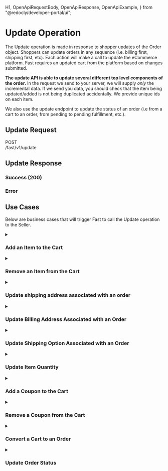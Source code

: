   H1,
  OpenApiRequestBody,
  OpenApiResponse,
  OpenApiExample,
} from "@redocly/developer-portal/ui";

# Update Operation

The Update operation is made in response to shopper updates of the Order object. Shoppers can update orders in any sequence (i.e. billing first, shipping first, etc). Each action will make a call to update the eCommerce platform. Fast requires an updated cart from the platform based on changes submitted.

**The update API is able to update several different top level components of the order.** In the request we send to your server, we will supply _only_ the incremental data. If we send you data, you should check that the item being updated/added is not being duplicated accidentally. We provide unique ids on each item.

We also use the update endpoint to update the status of an order (i.e from a cart to an order, from pending to pending fulfillment, etc.).

## Update Request

<span>
  <p
    style={{
      fontFamily: "Courier,monospace",
      display: "flex",
      alignItems: "center",
    }}
  >
    <div
      style={{
        backgroundColor: "cadetblue",
        color: "white",
        padding: "3px 5px",
      }}
    >
      POST
    </div>
    /fast/v1/update
  </p>
</span>

<OpenApiRequestBody
  definitionId="merchant"
  pointer="#/components/requestBodies/UpdateRequest"
/>

## Update Response

### Success (200)

<OpenApiResponse
  definitionId="merchant"
  pointer="#/components/responses/UpdateResponse"
/>

### Error

<OpenApiResponse
  definitionId="merchant"
  pointer="#/components/responses/DefaultResponse"
/>

## Use Cases

Below are business cases that will trigger Fast to call the Update operation to the Seller.

<details><summary><h3>Add an Item to the Cart</h3></summary>
<p>

### Add an Item to the Cart

If shoppers “Return to Store” to add an item to the cart in their Fast Checkout session, the entire Order object will need to be updated. This needs to check if inventory is available. The response should include changes to eligible shipping methods, coupons, etc. based on the new cart contents.

**Request**

<OpenApiExample
  definitionId="merchant"
  pointer="#/components/examples/UpdateRequest_Order_Cart_Add_Item"
/>

**Response**

<OpenApiExample
  definitionId="merchant"
  pointer="#/components/examples/UpdateResponse_Order_Cart_Add_Item"
/>

</p>
</details>

<details><summary><h3>Remove an Item from the Cart</h3></summary>
<p>

### Remove an Item from the Cart

If a shopper removes a line item from the cart within the Fast Checkout modal or decreases the quantity to 0, the entire Order object will need to be updated. The response should include changes to eligible shipping methods, coupons, etc. based on new cart contents. To remove a cart item, the update request is sent with the item id and a quantity of zero (the quantity attribute can be omitted entirely, as it's default value is zero).

**Request**

<OpenApiExample
  definitionId="merchant"
  pointer="#/components/examples/UpdateRequest_Order_Cart_Remove_Item"
/>

**Response**

<OpenApiExample
  definitionId="merchant"
  pointer="#/components/examples/UpdateResponse_Order_Cart_Remove_Item"
/>

</p>
</details>

<details><summary><h3>Update shipping address associated with an order</h3></summary>
<p>

### Update a Shipping Address Associated with an Order

If a shopper updates their shipping address on the Fast order modal, the Order object is updated.

**Request**

<OpenApiExample
  definitionId="merchant"
  pointer="#/components/examples/UpdateRequest_Order_Change_Shipping_Address"
/>

**Response**

<OpenApiExample
  definitionId="merchant"
  pointer="#/components/examples/UpdateResponse_Change_Shipping_Address"
/>
</p>
</details>

<details><summary><h3>Update Billing Address Associated with an Order</h3></summary>
<p>

### Update Billing Address Associated with an Order

If a shopper updates the billing address associated with a cart, the Order object will need to be updated.

**Request**

<OpenApiExample
  definitionId="merchant"
  pointer="#/components/examples/UpdateRequest_Change_Billing_Address"
/>

**Response**

<OpenApiExample
  definitionId="merchant"
  pointer="#/components/examples/UpdateResponse_Order_Change_Billing_Address"
/>

</p>
</details>

<details><summary><h3>Update Shipping Option Associated with an Order</h3></summary>
<p>

### Update Shipping Option Associated with an Order

If a shopper updates the shipping option (i.e. ground, next day, etc), the Order object will need to be updated.

**Request**

<OpenApiExample
  definitionId="merchant"
  pointer="#/components/examples/UpdateRequest_Order_Change_Shipping_Option"
/>

**Response**

<OpenApiExample
  definitionId="merchant"
  pointer="#/components/examples/UpdateResponse_Order_Change_Shipping_Option"
/>
</p>
</details>

<details><summary><h3>Update Item Quantity</h3></summary>
<p>

### Update Item Quantity

If shoppers “Return to Store” to change the quantity of items (add/remove) in their Fast checkout session, the entire Order object will need to be updated. This needs to check if inventory is available. The response should include changes to eligible shipping methods, coupons, etc. based on the new cart contents.

**Request**

<OpenApiExample
  definitionId="merchant"
  pointer="#/components/examples/UpdateRequest_Order_Change_Item_Quantity"
/>

**Response**

<OpenApiExample
  definitionId="merchant"
  pointer="#/components/examples/UpdateResponse_Order_Change_Item_Quantity"
/>

</p>
</details>

<details><summary><h3>Add a Coupon to the Cart</h3></summary>
<p>

### Add a Coupon to the Cart

If a shopper adds a coupon to the cart, the Order object will need to be returned in full including the coupon attribute.

**Request**

<OpenApiExample
  definitionId="merchant"
  pointer="#/components/examples/UpdateRequest_Order_Cart_Add_Coupon"
/>

**Response**

<OpenApiExample
  definitionId="merchant"
  pointer="#/components/examples/UpdateResponse_Order_Cart_Add_Coupon"
/>

</p>
</details>

<details><summary><h3>Remove a Coupon from the Cart</h3></summary>
<p>

### Remove a Coupon from the Cart

If a shopper removes a coupon, the coupon will need to be removed from the coupon attribute in the Order object, and the accurate total reflected.

**Request**

<OpenApiExample
  definitionId="merchant"
  pointer="#/components/examples/UpdateRequest_Order_Cart_Remove_Coupon"
/>

**Response**

<OpenApiExample
  definitionId="merchant"
  pointer="#/components/examples/UpdateResponse_Order_Cart_Remove_Coupon"
/>

</p>
</details>

<details><summary><h3>Convert a Cart to an Order</h3></summary>
<p>

### Convert a Cart to an Order

Once the checkout timer expires, you will receive an update request to convert the Order object from cart status to order status to reserve inventory (should not be exportable).

**Request**

<OpenApiExample
  definitionId="merchant"
  pointer="#/components/examples/UpdateRequest_Order_Cart_Convert_to_Order"
/>

**Response**

<OpenApiExample
  definitionId="merchant"
  pointer="#/components/examples/UpdateResponse_Order_Cart_Convert_to_Order"
/>

</p>
</details>

<details><summary><h3>Update Order Status</h3></summary>
<p>

### Update Order Status

An order status can be updated to [one of the listed order statues](../../../../resources/order-statuses).

After a cart has been converted to an order, the following status updates will occur:

#### Payment authorization

Once payment has been successfully authorized, you will receive an update request to `ORDER_STATUS_BOOKED`.

**Request**

<OpenApiExample
  definitionId="merchant"
  pointer="#/components/examples/UpdateRequest_Order_Update_Order_Status_Payment_Authorized"
/>

**Response**

<OpenApiExample
  definitionId="merchant"
  pointer="#/components/examples/UpdateResponse_Order_Update_Order_Status_Payment_Authorized"
/>

#### Fraud Approved (Safe to export)

Once the fraud check has passed successfully, you will receive an update request to `ORDER_STATUS_PENDING_FULFILLMENT`.

**Request**

<OpenApiExample
  definitionId="merchant"
  pointer="#/components/examples/UpdateRequest_Order_Update_Order_Status_Fraud_Check_Passed_Pending_Fulfillment"
/>

**Response**

<OpenApiExample
  definitionId="merchant"
  pointer="#/components/examples/UpdateResponse_Order_Update_Order_Status_Fraud_Check_Passed_Pending_Fulfillment"
/>

#### Auth/Fraud Rejection

If there is a failure in either payment authorization or fraud check, you will receive an update request to `ORDER_STATUS_CANCELED`. If this occurs after Booked status, it can be assumed to be for fraud reasons.

**Request**

<OpenApiExample
  definitionId="merchant"
  pointer="#/components/examples/UpdateRequest_Order_Update_Order_Status_Fraud_Check_Rejected_Order_Canceled"
/>

**Response**

<OpenApiExample
  definitionId="merchant"
  pointer="#/components/examples/UpdateResponse_Order_Update_Order_Status_Fraud_Check_Rejected_Order_Canceled"
/>

</p>
</details>
